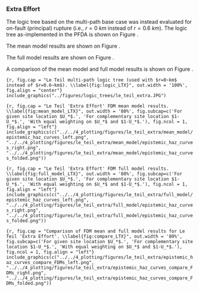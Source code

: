 ### Extra Effort

The logic tree based on the multi-path base case was instead evaluated for 
on-fault (principal) rupture (i.e., $r=0~km$ instead of $r=0.6~km$). The 
logic tree as-implemented in the PFDA is shown on Figure \ref{fig:logic_LTX}.



The mean model results are shown on Figure \ref{fig:mean_model_LTX}.

The full model results are shown on Figure \ref{fig:full_model_LTX}.

A comparison of the mean model and full model results is shown on Figure 
\ref{fig:compare_LTX}.



```{r, fig.cap = "Le Teil multi-path logic tree (used with $r=0~km$ instead of $r=0.6~km$). \\label{fig:logic_LTX}", out.width = '100%', fig.align = "center"}
include_graphics("../figures/logic_trees/le_teil_extra.JPG")
```


   
```{r, fig.cap = "Le Teil 'Extra Effort' FDM mean model results. \\label{fig:mean_model_LTX}", out.width = '80%', fig.subcap=c('For given site location $U_*$.', 'For complementary site location $1-U_*$.', 'With equal weighting on $U_*$ and $1-U_*$.'), fig.ncol = 1, fig.align = "left"}
include_graphics(c("../../4_plotting/figures/le_teil_extra/mean_model/epistemic_haz_curves_left.png", "../../4_plotting/figures/le_teil_extra/mean_model/epistemic_haz_curves_right.png", "../../4_plotting/figures/le_teil_extra/mean_model/epistemic_haz_curves_folded.png"))
```


   
```{r, fig.cap = "Le Teil 'Extra Effort' FDM full model results. \\label{fig:full_model_LTX}", out.width = '80%', fig.subcap=c('For given site location $U_*$.', 'For complementary site location $1-U_*$.', 'With equal weighting on $U_*$ and $1-U_*$.'), fig.ncol = 1, fig.align = "left"}
include_graphics(c("../../4_plotting/figures/le_teil_extra/full_model/epistemic_haz_curves_left.png", "../../4_plotting/figures/le_teil_extra/full_model/epistemic_haz_curves_right.png", "../../4_plotting/figures/le_teil_extra/full_model/epistemic_haz_curves_folded.png"))
```


   
```{r, fig.cap = "Comparison of FDM mean and full model results for Le Teil 'Extra Effort'. \\label{fig:compare_LTX}", out.width = '80%', fig.subcap=c('For given site location $U_*$.', 'For complementary site location $1-U_*$.', 'With equal weighting on $U_*$ and $1-U_*$.'), fig.ncol = 1, fig.align = "left"}
include_graphics(c("../../4_plotting/figures/le_teil_extra/epistemic_haz_curves_compare_FDMs_left.png", "../../4_plotting/figures/le_teil_extra/epistemic_haz_curves_compare_FDMs_right.png", "../../4_plotting/figures/le_teil_extra/epistemic_haz_curves_compare_FDMs_folded.png"))
```
